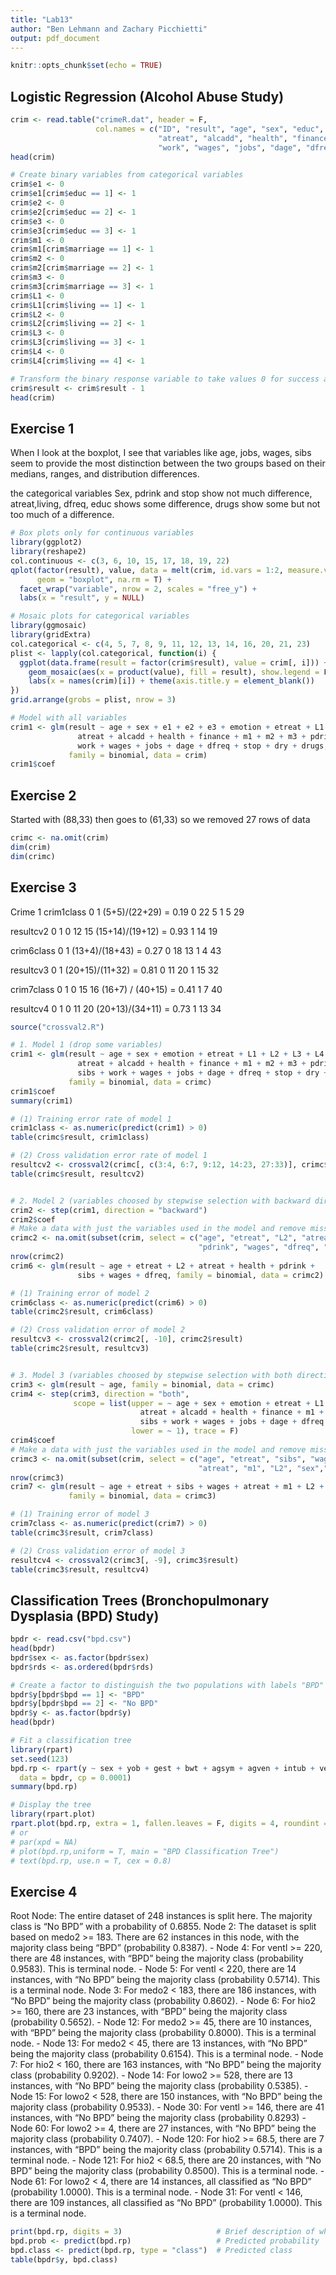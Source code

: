 ---
title: "Lab13"
author: "Ben Lehmann and Zachary Picchietti"
output: pdf_document
---

```{r setup, include=FALSE}
knitr::opts_chunk$set(echo = TRUE)
```

## Logistic Regression (Alcohol Abuse Study)
```{r}
crim <- read.table("crimeR.dat", header = F,
                   col.names = c("ID", "result", "age", "sex", "educ", "emotion", "etreat", "living",
                                 "atreat", "alcadd", "health", "finance", "marriage", "pdrink", "sibs",
                                 "work", "wages", "jobs", "dage", "dfreq", "stop", "dry","drugs"))
head(crim)

# Create binary variables from categorical variables
crim$e1 <- 0
crim$e1[crim$educ == 1] <- 1
crim$e2 <- 0
crim$e2[crim$educ == 2] <- 1
crim$e3 <- 0
crim$e3[crim$educ == 3] <- 1
crim$m1 <- 0
crim$m1[crim$marriage == 1] <- 1
crim$m2 <- 0
crim$m2[crim$marriage == 2] <- 1
crim$m3 <- 0
crim$m3[crim$marriage == 3] <- 1
crim$L1 <- 0
crim$L1[crim$living == 1] <- 1
crim$L2 <- 0
crim$L2[crim$living == 2] <- 1
crim$L3 <- 0
crim$L3[crim$living == 3] <- 1
crim$L4 <- 0
crim$L4[crim$living == 4] <- 1

# Transform the binary response variable to take values 0 for success and 1 for failure
crim$result <- crim$result - 1
head(crim)
```

## Exercise 1

When I look at the boxplot, I see that variables like age, jobs, wages, sibs seem to provide the most distinction between the two groups based on their medians, ranges, and distribution differences.

the categorical variables Sex, pdrink and stop show not much difference, atreat,living, dfreq, educ shows some difference, drugs show some but not too much of a difference.

```{r}
# Box plots only for continuous variables
library(ggplot2)
library(reshape2)
col.continuous <- c(3, 6, 10, 15, 17, 18, 19, 22)
qplot(factor(result), value, data = melt(crim, id.vars = 1:2, measure.vars = col.continuous),
      geom = "boxplot", na.rm = T) +
  facet_wrap("variable", nrow = 2, scales = "free_y") +
  labs(x = "result", y = NULL)

# Mosaic plots for categorical variables
library(ggmosaic)
library(gridExtra)
col.categorical <- c(4, 5, 7, 8, 9, 11, 12, 13, 14, 16, 20, 21, 23)
plist <- lapply(col.categorical, function(i) {
  ggplot(data.frame(result = factor(crim$result), value = crim[, i])) +
    geom_mosaic(aes(x = product(value), fill = result), show.legend = F, na.rm = T) +
    labs(x = names(crim)[i]) + theme(axis.title.y = element_blank())
})
grid.arrange(grobs = plist, nrow = 3)
```

```{r}
# Model with all variables
crim1 <- glm(result ~ age + sex + e1 + e2 + e3 + emotion + etreat + L1 + L2 + L3 + L4 +
               atreat + alcadd + health + finance + m1 + m2 + m3 + pdrink + sibs +
               work + wages + jobs + dage + dfreq + stop + dry + drugs,
             family = binomial, data = crim)
crim1$coef
```

## Exercise 2
Started with (88,33) then goes to (61,33) so we removed 27 rows of data
```{r}
crimc <- na.omit(crim)
dim(crim)
dim(crimc)
```

## Exercise 3

Crime 1
crim1class
     0  1      (5+5)/(22+29) = 0.19
  0 22  5
  1  5 29
  
resultcv2
     0  1
  0 12 15      (15+14)/(19+12) = 0.93
  1 14 19

crim6class
     0  1      (13+4)/(18+43) = 0.27
  0 18 13
  1  4 43
  
resultcv3
     0  1      (20+15)/(11+32) = 0.81
  0 11 20
  1 15 32
  
crim7class
     0  1
  0 15 16      (16+7) / (40+15) = 0.41
  1  7 40
  
resultcv4
     0  1
  0 11 20     (20+13)/(34+11) = 0.73
  1 13 34
```{r}
source("crossval2.R")

# 1. Model 1 (drop some variables)
crim1 <- glm(result ~ age + sex + emotion + etreat + L1 + L2 + L3 + L4 +
               atreat + alcadd + health + finance + m1 + m2 + m3 + pdrink +
               sibs + work + wages + jobs + dage + dfreq + stop + dry + drugs,
             family = binomial, data = crimc)
crim1$coef
summary(crim1)

# (1) Training error rate of model 1
crim1class <- as.numeric(predict(crim1) > 0)
table(crimc$result, crim1class)

# (2) Cross validation error rate of model 1
resultcv2 <- crossval2(crimc[, c(3:4, 6:7, 9:12, 14:23, 27:33)], crimc$result)
table(crimc$result, resultcv2)


# 2. Model 2 (variables choosed by stepwise selection with backward direction)
crim2 <- step(crim1, direction = "backward")
crim2$coef
# Make a data with just the variables used in the model and remove missing values
crimc2 <- na.omit(subset(crim, select = c("age", "etreat", "L2", "atreat", "health",
                                          "pdrink", "wages", "dfreq", "sibs", "result")))
nrow(crimc2)
crim6 <- glm(result ~ age + etreat + L2 + atreat + health + pdrink +
               sibs + wages + dfreq, family = binomial, data = crimc2)

# (1) Training error of model 2
crim6class <- as.numeric(predict(crim6) > 0)
table(crimc2$result, crim6class)

# (2) Cross validation error of model 2
resultcv3 <- crossval2(crimc2[, -10], crimc2$result)
table(crimc2$result, resultcv3)


# 3. Model 3 (variables choosed by stepwise selection with both direction)
crim3 <- glm(result ~ age, family = binomial, data = crimc)
crim4 <- step(crim3, direction = "both",
              scope = list(upper = ~ age + sex + emotion + etreat + L1 + L2 + L3 + L4 +
                             atreat + alcadd + health + finance + m1 + m2 + m3 + pdrink +
                             sibs + work + wages + jobs + dage + dfreq + stop + dry + drugs,
                           lower = ~ 1), trace = F)
crim4$coef
# Make a data with just the variables used in the model and remove missing values
crimc3 <- na.omit(subset(crim, select = c("age", "etreat", "sibs", "wages",
                                          "atreat", "m1", "L2", "sex","result")))
nrow(crimc3)
crim7 <- glm(result ~ age + etreat + sibs + wages + atreat + m1 + L2 + sex,
             family = binomial, data = crimc3)

# (1) Training error of model 3
crim7class <- as.numeric(predict(crim7) > 0)
table(crimc3$result, crim7class)

# (2) Cross validation error of model 3
resultcv4 <- crossval2(crimc3[, -9], crimc3$result)
table(crimc3$result, resultcv4)
```

## Classification Trees (Bronchopulmonary Dysplasia (BPD) Study)
```{r}
bpdr <- read.csv("bpd.csv")
head(bpdr)
bpdr$sex <- as.factor(bpdr$sex)
bpdr$rds <- as.ordered(bpdr$rds)

# Create a factor to distinguish the two populations with labels "BPD" and "No BPD"
bpdr$y[bpdr$bpd == 1] <- "BPD"
bpdr$y[bpdr$bpd == 2] <- "No BPD"
bpdr$y <- as.factor(bpdr$y)
head(bpdr)

# Fit a classification tree
library(rpart)
set.seed(123)
bpd.rp <- rpart(y ~ sex + yob + gest + bwt + agsym + agven + intub + ventl + lowo2 + medo2 + hio2 + rds,
  data = bpdr, cp = 0.0001)
summary(bpd.rp)

# Display the tree
library(rpart.plot)
rpart.plot(bpd.rp, extra = 1, fallen.leaves = F, digits = 4, roundint = F, main = "BPD Classification Tree")
# or
# par(xpd = NA)
# plot(bpd.rp,uniform = T, main = "BPD Classification Tree")
# text(bpd.rp, use.n = T, cex = 0.8)
```

## Exercise 4

Root Node: The entire dataset of 248 instances is split here. The majority class is "No BPD" with a probability of 0.6855.
Node 2: The dataset is split based on medo2 >= 183. There are 62 instances in this node, with the majority class being "BPD" (probability 0.8387).
    - Node 4: For ventl >= 220, there are 48 instances, with "BPD" being the majority class (probability 0.9583). This is   terminal node.
    - Node 5: For ventl < 220, there are 14 instances, with "No BPD" being the majority class (probability 0.5714). This is a terminal node.
Node 3: For medo2 < 183, there are 186 instances, with "No BPD" being the majority class (probability 0.8602).
    - Node 6: For hio2 >= 160, there are 23 instances, with "BPD" being the majority class (probability 0.5652).
       - Node 12: For medo2 >= 45, there are 10 instances, with "BPD" being the majority class (probability 0.8000). This is a  terminal node.
       - Node 13: For medo2 < 45, there are 13 instances, with "No BPD" being the majority class (probability 0.6154). This is a terminal node.
    - Node 7: For hio2 < 160, there are 163 instances, with "No BPD" being the majority class (probability 0.9202).
       - Node 14: For lowo2 >= 528, there are 13 instances, with "No BPD" being the majority class (probability 0.5385). 
       - Node 15: For lowo2 < 528, there are 150 instances, with "No BPD" being the majority class (probability 0.9533).
            - Node 30: For ventl >= 146, there are 41 instances, with "No BPD" being the majority class (probability 0.8293)
                 - Node 60: For lowo2 >= 4, there are 27 instances, with "No BPD" being the majority class (probability 0.7407).
                       - Node 120: For hio2 >= 68.5, there are 7 instances, with "BPD" being the majority class (probability 0.5714). This is a terminal node.
                       - Node 121: For hio2 < 68.5, there are 20 instances, with "No BPD" being the majority class (probability 0.8500). This is a terminal node.
                 - Node 61: For lowo2 < 4, there are 14 instances, all classified as "No BPD" (probability 1.0000). This is a terminal node.
            - Node 31: For ventl < 146, there are 109 instances, all classified as "No BPD" (probability 1.0000). This is a terminal node.

```{r}
print(bpd.rp, digits = 3)                     # Brief description of what happens at each node
bpd.prob <- predict(bpd.rp)                   # Predicted probability
bpd.class <- predict(bpd.rp, type = "class")  # Predicted class
table(bpdr$y, bpd.class)
```
